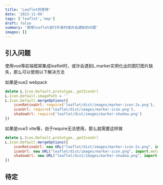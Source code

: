 ```yaml
---
title: 'Leaflet的使用'
date: '2023-11-09'
tags: ['leaflet','map']
draft: false
summary: '使用leaflet进行开发时或许会遇到的问题'
images: []
---
```



## 引入问题
使用vue等前端框架集成leaflet时，或许会遇到L.marker实例化出的图钉图片缺失，那么可以使用以下解决方法  

如果是vue2 webpack  

```javascript
delete L.Icon.Default.prototype._getIconUrl
L.Icon.Default.imagePath = ''
L.Icon.Default.mergeOptions({
    iconRetinaUrl: require('leaflet/dist/images/marker-icon-2x.png'),
    iconUrl: require('leaflet/dist/images/marker-icon.png'),
    shadowUrl: require('leaflet/dist/images/marker-shadow.png')
})
```
如果是vue3 vite等，由于require无法使用，那么就需要这样做  

```javascript
delete L.Icon.Default.prototype._getIconUrl
L.Icon.Default.mergeOptions({
    iconRetinaUrl: new URL("leaflet/dist/images/marker-icon-2x.png", import.meta.url).href,
    iconUrl: new URL("leaflet/dist/images/marker-icon.png", import.meta.url).href,
    shadowUrl: new URL("leaflet/dist/images/marker-shadow.png", import.meta.url).href,
})
```


## 待定